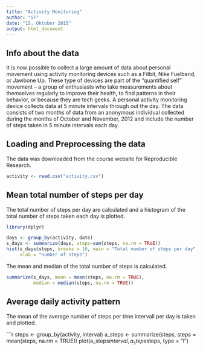 ```yaml
---
title: "Activity Monitoring"
author: "SF"
date: "15. Oktober 2015"
output: html_document
---
```


## Info about the data

It is now possible to collect a large amount of data about personal movement 
using activity monitoring devices such as a Fitbit, Nike Fuelband, or Jawbone 
Up. These type of devices are part of the “quantified self” movement – a group 
of enthusiasts who take measurements about themselves regularly to improve their 
health, to find patterns in their behavior, or because they are tech geeks.
A personal activity monitoring device collects data at 5 minute intervals 
through out the day. The data consists of two months of data from an anonymous 
individual collected during the months of October and November, 2012 and include 
the number of steps taken in 5 minute intervals each day.

## Loading and Preprocessing the data

The data was downloaded from the course website for Reproducible Research. 

```r
activity <- read.csv("activity.csv")
```

## Mean total number of steps per day

The total number of steps per day are calculated and a histogram of the total 
number of steps taken each day is plotted.

```r
library(dplyr)
```

```r
days <- group_by(activity, date)
s_days <- summarize(days, steps=sum(steps, na.rm = TRUE))
hist(s_days$steps, breaks = 10, main = "Total number of steps per day", 
     xlab = "number of steps")
```

The mean and median of the total number of steps is calculated.

```r
summarize(s_days, mean = mean(steps, na.rm = TRUE), 
          median = median(steps, na.rm = TRUE))
```

## Average daily activity pattern

The mean of the average number of steps per time intervall per day is taken and 
plotted.

```r
steps <- group_by(activity, interval)
a_steps <- summarize(steps, steps = mean(steps, na.rm = TRUE))
plot(a_steps$interval, a_steps$steps, type = "l")
